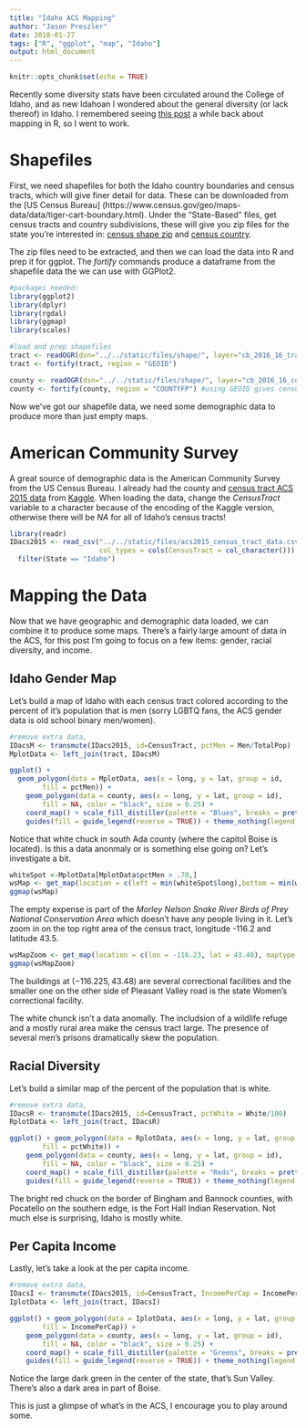 ```yaml
---
title: "Idaho ACS Mapping"
author: "Jason Preszler"
date: 2018-01-27
tags: ["R", "ggplot", "map", "Idaho"]
output: html_document
---
```


```r
knitr::opts_chunk$set(echo = TRUE)
```

Recently some diversity stats have been circulated around the College of Idaho, and as new Idahoan I wondered about the general diversity (or lack thereof) in Idaho. I remembered seeing [this post](http://www.kevjohnson.org/making-maps-in-r/) a while back about mapping in R, so I went to work.

# Shapefiles

First, we need shapefiles for both the Idaho country boundaries and census tracts, which will give finer detail for data. These can be downloaded from the [US Census Bureau]  (https://www.census.gov/geo/maps-data/data/tiger-cart-boundary.html). Under the "State-Based" files, get census tracts and country subdivisions, these will give you zip files for the state you're interested in: [census shape zip](/files/shape/cb_2016_16_tract_500k.zip) and [census country](/files/shape/cb_2016_cousub_500k.zip). 

The zip files need to be extracted, and then we can load the data into R and prep it for ggplot. The *fortify* commands produce a dataframe from the shapefile data the we can use with GGPlot2.

```r
#packages needed:
library(ggplot2)
library(dplyr)
library(rgdal)
library(ggmap)
library(scales)

#load and prep shapefiles
tract <- readOGR(dsn="../../static/files/shape/", layer="cb_2016_16_tract_500k", verbose = FALSE)
tract <- fortify(tract, region = "GEOID")

county <- readOGR(dsn="../../static/files/shape/", layer="cb_2016_16_cousub_500k", verbose = FALSE)
county <- fortify(county, region = "COUNTYFP") #using GEOID gives census tract division
```

Now we've got our shapefile data, we need some demographic data to produce more than just empty maps.

# American Community Survey
A great source of demographic data is the American Community Survey from the US Census Bureau. I already had the county and [census tract ACS 2015 data](/files/acs2015_census_tract_data.csv) from [Kaggle](http://www.kaggle.com). When loading the data, change the *CensusTract* variable to a character because of the encoding of the Kaggle version, otherwise there will be *NA* for all of Idaho's census tracts!

```r
library(readr)
IDacs2015 <- read_csv("../../static/files/acs2015_census_tract_data.csv", 
                      col_types = cols(CensusTract = col_character())) %>% 
  filter(State == "Idaho")

```

# Mapping the Data

Now that we have geographic and demographic data loaded, we can combine it to produce some maps. There's a fairly large amount of data in the ACS, for this post I'm going to focus on a few items: gender, racial diversity, and income. 

## Idaho Gender Map
Let's build a map of Idaho with each census tract colored according to the percent of it's population that is men (sorry LGBTQ fans, the ACS gender data is old school binary men/women).

```r
#remove extra data, 
IDacsM <- transmute(IDacs2015, id=CensusTract, pctMen = Men/TotalPop) 
MplotData <- left_join(tract, IDacsM)

ggplot() + 
  geom_polygon(data = MplotData, aes(x = long, y = lat, group = id,
        fill = pctMen)) +
    geom_polygon(data = county, aes(x = long, y = lat, group = id),
        fill = NA, color = "black", size = 0.25) +
    coord_map() + scale_fill_distiller(palette = "Blues", breaks = pretty_breaks(n = 10)) +
    guides(fill = guide_legend(reverse = TRUE)) + theme_nothing(legend = TRUE) + ggtitle("Percent of Population is Male")


```

Notice that white chuck in south Ada county (where the capitol Boise is located). Is this a data anonmaly or is something else going on? Let's investigate a bit.

```r
whiteSpot <-MplotData[MplotData$pctMen > .70,]
wsMap <- get_map(location = c(left = min(whiteSpot$long),bottom = min(whiteSpot$lat), right = max(whiteSpot$long), top = max(whiteSpot$lat)), maptype = "satellite", zoom=11)
ggmap(wsMap)
```
The empty expense is part of the *Morley Nelson Snake River Birds of Prey National Conservation Area* which doesn't have any people living in it. Let's zoom in on the top right area of the census tract, longitude -116.2 and latitude 43.5.

```r
wsMapZoom <- get_map(location = c(lon = -116.23, lat = 43.48), maptype = "hybrid", zoom = 13)
ggmap(wsMapZoom)
```
The buildings at $(-116.225, 43.48)$ are several correctional facilities and the smaller one on the other side of Pleasant Valley road is the state Women's correctional facility. 

The white chunck isn't a data anomally. The includsion of a wildlife refuge and a mostly rural area make the census tract large. The presence of several men's prisons dramatically skew the population.

## Racial Diversity

Let's build a similar map of the percent of the population that is white.

```r
#remove extra data, 
IDacsR <- transmute(IDacs2015, id=CensusTract, pctWhite = White/100) 
RplotData <- left_join(tract, IDacsR)

ggplot() + geom_polygon(data = RplotData, aes(x = long, y = lat, group = id,
        fill = pctWhite)) +
    geom_polygon(data = county, aes(x = long, y = lat, group = id),
        fill = NA, color = "black", size = 0.25) +
    coord_map() + scale_fill_distiller(palette = "Reds", breaks = pretty_breaks(n = 10)) +
    guides(fill = guide_legend(reverse = TRUE)) + theme_nothing(legend = TRUE) + ggtitle("Percent of Population is White")
```

The bright red chuck on the border of Bingham and Bannock counties, with Pocatello on the southern edge, is the Fort Hall Indian Reservation. Not much else is surprising, Idaho is mostly white.

## Per Capita Income
Lastly, let's take a look at the per capita income.

```r
#remove extra data, 
IDacsI <- transmute(IDacs2015, id=CensusTract, IncomePerCap = IncomePerCap) 
IplotData <- left_join(tract, IDacsI)

ggplot() + geom_polygon(data = IplotData, aes(x = long, y = lat, group = id,
        fill = IncomePerCap)) +
    geom_polygon(data = county, aes(x = long, y = lat, group = id),
        fill = NA, color = "black", size = 0.25) +
    coord_map() + scale_fill_distiller(palette = "Greens", breaks = pretty_breaks(n = 10), direction = 1) +
    guides(fill = guide_legend(reverse = TRUE)) + theme_nothing(legend = TRUE) + ggtitle("Per Capita Income")
```
Notice the large dark green in the center of the state, that's Sun Valley. There's also a dark area in part of Boise. 

This is just a glimpse of what's in the ACS, I encourage you to play around some.





